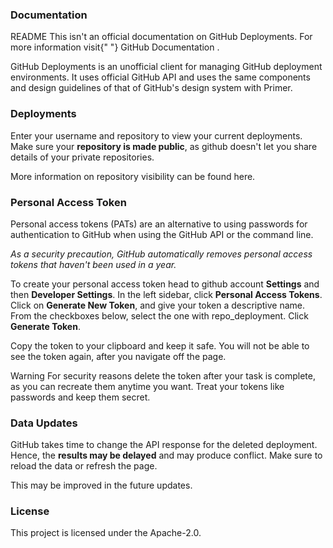 
### Documentation

<Flash>
  <Heading fontSize={1}>README</Heading>
  <Text fontSize={1} as="p">
    This isn't an official documentation on GitHub Deployments. For more
    information visit{" "}
    <Link rel="noopener" target="_blank" href="https://docs.github.com/en">
      GitHub Documentation
    </Link>
    .
  </Text>
</Flash>

GitHub Deployments is an unofficial client for managing GitHub deployment environments. It uses official <Link rel="noopener" target="_blank" href="https://docs.github.com/en/rest">GitHub API</Link> and uses the same components and design guidelines of that of GitHub's design system with <Link rel="noopener" target="_blank" href="https://primer.style/">Primer</Link>.

### Deployments

Enter your username and repository to view your current deployments. Make sure your **repository is made public**, as github doesn't let you share details of your private repositories.

More information on repository visibility can be found <Link rel="noopener" target="_blank" href="https://docs.github.com/en/github/administering-a-repository/setting-repository-visibility">here</Link>.

### Personal Access Token

Personal access tokens (PATs) are an alternative to using passwords for authentication to GitHub when using the GitHub API or the command line.

_As a security precaution, GitHub automatically removes personal access tokens that haven't been used in a year._

To create your personal access token head to github account **Settings** and then **Developer Settings**. In the left sidebar, click **Personal Access Tokens**. Click on **Generate New Token**, and give your token a descriptive name. From the checkboxes below, select the one with <Label bg="#0366d6">repo_deployment</Label>. Click **Generate Token**.

Copy the token to your clipboard and keep it safe. You will not be able to see the token again, after you navigate off the page.

<Flash variant="warning">
  <Heading fontSize={1}>Warning</Heading>
  <Text fontSize={1} as="p">
    For security reasons delete the token after your task is complete, as you
    can recreate them anytime you want. Treat your tokens like passwords and
    keep them secret.
  </Text>
</Flash>

### Data Updates

GitHub takes time to change the API response for the deleted deployment. Hence, the **results may be delayed** and may produce conflict. Make sure to reload the data or refresh the page.

This may be improved in the future updates.

### License

This project is licensed under the <Link rel="noopener" target="_blank" href="https://github.com/harshcut/gh-deploy/blob/main/LICENSE">Apache-2.0</Link>.
